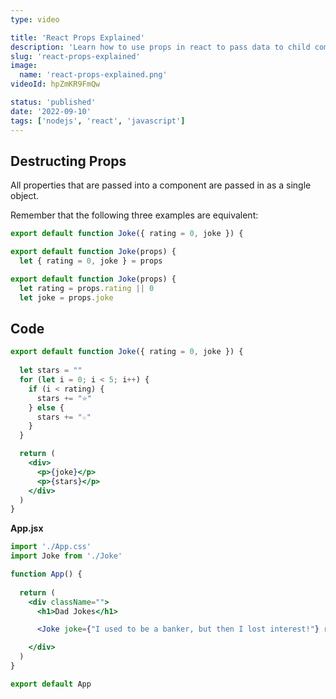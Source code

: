 ```yaml
---
type: video

title: 'React Props Explained'
description: 'Learn how to use props in react to pass data to child components'
slug: 'react-props-explained'
image: 
  name: 'react-props-explained.png'
videoId: hpZmKR9FmQw

status: 'published'
date: '2022-09-10'
tags: ['nodejs', 'react', 'javascript']
---
```


## Destructing Props

All properties that are passed into a component are passed in as a single object. 

Remember that the following three examples are equivalent:

```jsx
export default function Joke({ rating = 0, joke }) {
```

```jsx
export default function Joke(props) {
  let { rating = 0, joke } = props
```


```jsx
export default function Joke(props) {
  let rating = props.rating || 0
  let joke = props.joke
```


## Code


```jsx
export default function Joke({ rating = 0, joke }) {
   
  let stars = ""
  for (let i = 0; i < 5; i++) {
    if (i < rating) {
      stars += "⭐"
    } else {
      stars += "☆"
    }
  }

  return (
    <div>
      <p>{joke}</p>
      <p>{stars}</p>
    </div>
  )
}
```

**App.jsx**

```jsx
import './App.css'
import Joke from './Joke'

function App() {
  
  return (
    <div className="">
      <h1>Dad Jokes</h1>

      <Joke joke={"I used to be a banker, but then I lost interest!"} rating={3} />

    </div>
  )
}

export default App
```